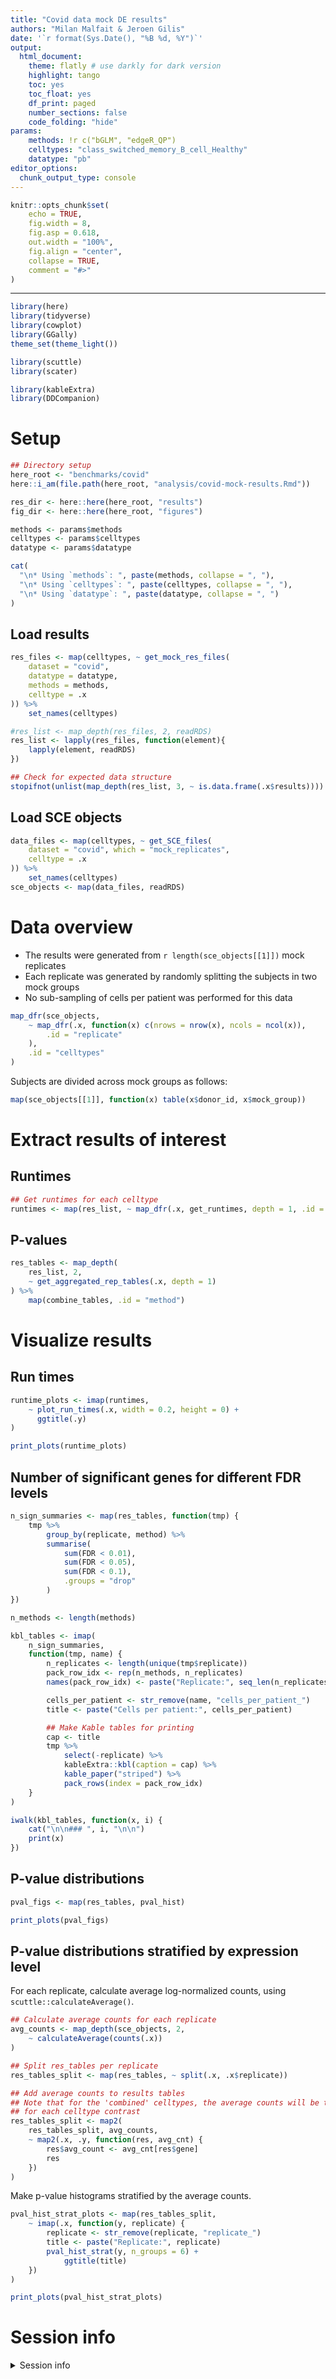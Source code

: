 ```yaml
---
title: "Covid data mock DE results"
authors: "Milan Malfait & Jeroen Gilis"
date: '`r format(Sys.Date(), "%B %d, %Y")`'
output:
  html_document:
    theme: flatly # use darkly for dark version
    highlight: tango
    toc: yes
    toc_float: yes
    df_print: paged
    number_sections: false
    code_folding: "hide"
params:
    methods: !r c("bGLM", "edgeR_QP")
    celltypes: "class_switched_memory_B_cell_Healthy"
    datatype: "pb"
editor_options:
  chunk_output_type: console
---
```


```r
knitr::opts_chunk$set(
    echo = TRUE,
    fig.width = 8,
    fig.asp = 0.618,
    out.width = "100%",
    fig.align = "center",
    collapse = TRUE,
    comment = "#>"
)
```

***

```r
library(here)
library(tidyverse)
library(cowplot)
library(GGally)
theme_set(theme_light())

library(scuttle)
library(scater)

library(kableExtra)
library(DDCompanion)
```

# Setup

```r
## Directory setup
here_root <- "benchmarks/covid"
here::i_am(file.path(here_root, "analysis/covid-mock-results.Rmd"))

res_dir <- here::here(here_root, "results")
fig_dir <- here::here(here_root, "figures")
```

```r
methods <- params$methods
celltypes <- params$celltypes
datatype <- params$datatype

cat(
  "\n* Using `methods`: ", paste(methods, collapse = ", "),
  "\n* Using `celltypes`: ", paste(celltypes, collapse = ", "),
  "\n* Using `datatype`: ", paste(datatype, collapse = ", ")
)
```

## Load results

```r
res_files <- map(celltypes, ~ get_mock_res_files(
    dataset = "covid",
    datatype = datatype,
    methods = methods,
    celltype = .x
)) %>%
    set_names(celltypes)

#res_list <- map_depth(res_files, 2, readRDS)
res_list <- lapply(res_files, function(element){
    lapply(element, readRDS)
})

## Check for expected data structure
stopifnot(unlist(map_depth(res_list, 3, ~ is.data.frame(.x$results))))
```

## Load SCE objects

```r
data_files <- map(celltypes, ~ get_SCE_files(
    dataset = "covid", which = "mock_replicates",
    celltype = .x
)) %>%
    set_names(celltypes)
sce_objects <- map(data_files, readRDS)
```

# Data overview

* The results were generated from `r length(sce_objects[[1]])` mock replicates
* Each replicate was generated by randomly splitting the subjects in two mock groups
* No sub-sampling of cells per patient was performed for this data

```r
map_dfr(sce_objects,
    ~ map_dfr(.x, function(x) c(nrows = nrow(x), ncols = ncol(x)),
        .id = "replicate"
    ),
    .id = "celltypes"
)
```

Subjects are divided across mock groups as follows:

```r
map(sce_objects[[1]], function(x) table(x$donor_id, x$mock_group))
```

# Extract results of interest

## Runtimes

```r
## Get runtimes for each celltype
runtimes <- map(res_list, ~ map_dfr(.x, get_runtimes, depth = 1, .id = "method"))
```

## P-values

```r
res_tables <- map_depth(
    res_list, 2,
    ~ get_aggregated_rep_tables(.x, depth = 1)
) %>%
    map(combine_tables, .id = "method")
```

# Visualize results

## Run times {.tabset}

```r
runtime_plots <- imap(runtimes,
    ~ plot_run_times(.x, width = 0.2, height = 0) +
      ggtitle(.y)
)
```

```r
print_plots(runtime_plots)
```

## Number of significant genes for different FDR levels {.tabset}

```r
n_sign_summaries <- map(res_tables, function(tmp) {
    tmp %>%
        group_by(replicate, method) %>%
        summarise(
            sum(FDR < 0.01),
            sum(FDR < 0.05),
            sum(FDR < 0.1),
            .groups = "drop"
        )
})
```

```r
n_methods <- length(methods)

kbl_tables <- imap(
    n_sign_summaries,
    function(tmp, name) {
        n_replicates <- length(unique(tmp$replicate))
        pack_row_idx <- rep(n_methods, n_replicates)
        names(pack_row_idx) <- paste("Replicate:", seq_len(n_replicates))

        cells_per_patient <- str_remove(name, "cells_per_patient_")
        title <- paste("Cells per patient:", cells_per_patient)

        ## Make Kable tables for printing
        cap <- title
        tmp %>%
            select(-replicate) %>%
            kableExtra::kbl(caption = cap) %>%
            kable_paper("striped") %>%
            pack_rows(index = pack_row_idx)
    }
)

iwalk(kbl_tables, function(x, i) {
    cat("\n\n### ", i, "\n\n")
    print(x)
})
```


## P-value distributions {.tabset}

```r
pval_figs <- map(res_tables, pval_hist)
```

```r
print_plots(pval_figs)
```

## P-value distributions stratified by expression level {.tabset}

For each replicate, calculate average log-normalized counts,
using `scuttle::calculateAverage()`.

```r
## Calculate average counts for each replicate
avg_counts <- map_depth(sce_objects, 2,
    ~ calculateAverage(counts(.x))
)

## Split res_tables per replicate
res_tables_split <- map(res_tables, ~ split(.x, .x$replicate))

## Add average counts to results tables
## Note that for the 'combined' celltypes, the average counts will be the same
## for each celltype contrast
res_tables_split <- map2(
    res_tables_split, avg_counts,
    ~ map2(.x, .y, function(res, avg_cnt) {
        res$avg_count <- avg_cnt[res$gene]
        res
    })
)
```

Make p-value histograms stratified by the average counts.

```r
pval_hist_strat_plots <- map(res_tables_split,
    ~ imap(.x, function(y, replicate) {
        replicate <- str_remove(replicate, "replicate_")
        title <- paste("Replicate:", replicate)
        pval_hist_strat(y, n_groups = 6) +
            ggtitle(title)
    })
)
```

```r
print_plots(pval_hist_strat_plots)
```


# Session info {-}

<details><summary>Session info</summary>

```r
Sys.time()
#git2r::repository()
sessioninfo::session_info()
```

</details>
